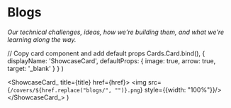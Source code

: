 

# Blogs

*Our technical challenges, ideas, how we're building them, and what we're learning along the way.*

<Cards>
  <ShowcaseCard title="📂 A better Python cache for slow function calls" href="blogs/file-cache"/>
  <ShowcaseCard title="🧭 Our simple vector database implementation" href="blogs/vector-db-implementation"/>
  <ShowcaseCard title="🎉 Releasing our Open Source LLM Framework + Playground!" href="blogs/llm-sdk"/>
  <ShowcaseCard title="📝 Large Language Models are Bad at Refactoring Code" href="blogs/refactor-python"/>
  <ShowcaseCard title="🕸️ A Simple Proxy for Azure and OpenAI raised our GPT4 TPM limit by 24x" href="blogs/openai-proxy"/>
  <ShowcaseCard title="🧪 Having GPT-4 Iterate on Unit Tests like a Human" href="blogs/ai-unit-tests"/>
  <ShowcaseCard title="🔄 Zero Downtime Deployment with < 50 lines of bash" href="blogs/zero-downtime-deployment"/>
  <ShowcaseCard title="🗺️ How an AI plans code changes across an entire GitHub Repository" href="blogs/ai-code-planning"/>
  <ShowcaseCard title="🛠️ AI Junior Dev meets Super-Linter" href="blogs/super-linter"/>
  <ShowcaseCard title="🤔 Why getting GPT-4 to modify files is hard" href="blogs/gpt-4-modification"/>
  <ShowcaseCard title="💸 When you should handle tech debt" href="blogs/automate-tech-debt"/>
  <ShowcaseCard title="🏠 Self Hosting an AI Junior Developer" href="blogs/self-hosting"/>
  <ShowcaseCard title="📈 Improving LlamaIndex’s Code Chunker by Cleaning Tree-Sitter CSTs" href="blogs/chunking-improvements"/>
  <ShowcaseCard title="🎓 How our AI junior dev reads all of your documentation" href="blogs/reading-docs"/>
  <ShowcaseCard title="🧹 Sweep's Core Algorithm" href="blogs/sweeps-core-algo"/>
  <ShowcaseCard title="⚙️ Generating 50k+ embeddings in 25 seconds using GTE 🧠 and MapReduce 💻" href="blogs/generating-50k-embeddings-with-gte"/>
  <ShowcaseCard title="🍪 Chunking 2M+ files a day for Code Search using Syntax Trees" href="blogs/chunking-2m-files"/>
  <ShowcaseCard title="🤖 Letting an AI Junior Dev run GitHub Actions" href="blogs/giving-dev-tools"/>
  <ShowcaseCard title="🔍 Code Search Infra for an AI junior developer - that doesn't store code" href="blogs/search-infra"/>
  <ShowcaseCard title="📚 Understanding your codebase with ctags" href="blogs/understanding-codebase-with-ctags"/>
  <ShowcaseCard title="🏗️ Building a code search engine in one day" href="blogs/building-code-search"/>
  <ShowcaseCard title="🌐 GPT 32k, 💻 Open-source, DeepLake 🏞️, GPT Functions Search 🔍 and more!" href="blogs/gpt-32k-open-source"/>
</Cards>

  // Copy card component and add default props
  Cards.Card.bind(),
  {
    displayName: 'ShowcaseCard',
    defaultProps: {
      image: true,
      arrow: true,
      target: '_blank'
    }
  }
)

  <ShowcaseCard_ title={title} href={href}>
    <img src={`/covers/${href.replace("blogs/", "")}.png`} style={{width: "100%"}}/>
  </ShowcaseCard_>
)
